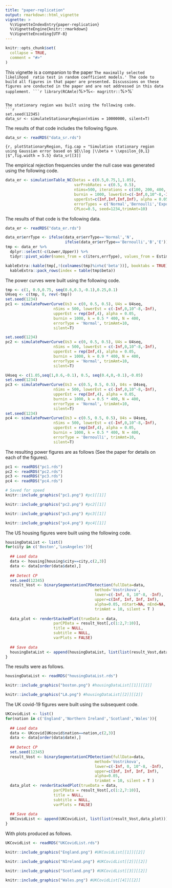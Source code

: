 ```yaml
---
title: "paper-replication"
output: rmarkdown::html_vignette
vignette: >
  %\VignetteIndexEntry{paper-replication}
  %\VignetteEngine{knitr::rmarkdown}
  %\VignetteEncoding{UTF-8}
---
```


```r
knitr::opts_chunk$set(
  collapse = TRUE,
  comment = "#>"
)
```


This vignette is a companion to the paper `The maximally selected likelihood 
ratio test in random coefficient models.' The code to build all figures in that
paper are presented. Discussions on these figures are conducted in the paper and
are not addressed in this data supplement.
```r
library(RCAmle)
`%>%` <- magrittr::`%>%`
```

The stationary region was built using the following code.
```r
set.seed(12345)
data_sr <- simulateStationaryRegion(nSims = 10000000, silent=T)
```

The results of that code includes the following figure.
```r
data_sr <- readRDS("data_sr.rds")
```

```{r, plotStationaryRegion, fig.cap = "Simulation stationary region using Gaussian error based on $E\\log |\\beta + \\epsilon_{0,1} |$",fig.width = 5.5}
data_sr[[3]]
```

The empirical rejection frequencies under the null case was generated using the following code.
```r
data_er <- simulationTable_NC(betas = c(0.5,0.75,1,1.05), 
                              varProbRates = c(0.5, 0.5),
                              nSims=500, iterations = c(100, 200, 400, 800), 
                              burnin = 1000, lowerEst=c(-Inf,0,10^-8,-Inf), 
                              upperEst=c(Inf,Inf,Inf,Inf), alpha = 0.05,
                              errorTypes = c('Normal','Bernoulli','Exponential'),
                              CPLoc=0.5, seed=1234,trimAmt=10)
```

The results of that code is the following data.
```r
data_er <- readRDS("data_er.rds")
```

```r
data_er$errType <- ifelse(data_er$errType=='Normal','N',
                          ifelse(data_er$errType=='Bernoulli','B','E'))
tmp <- data_er %>%
  dplyr::select(-c(Lower,Upper)) %>%
  tidyr::pivot_wider(names_from = c(iters,errType), values_from = Estim)

kableExtra::kable(tmp[,!(colnames(tmp)%in%c('beta'))], booktabs = TRUE) %>%
  kableExtra::pack_rows(index = table(tmp$beta))
```

The power curves were built using the following code.
```r
tmp <- c(1, 0.9,0.75, seq(0.6,0.3,-0.1),0.25,0.1)
U4seq <- c(tmp, 0, rev(-tmp))
set.seed(1234)
pc1 <- simulatePowerCurve(Us3 = c(0, 0.5, 0.5), U4s = U4seq,
                     nSims = 500, lowerEst = c(-Inf,0,10^-8,-Inf), 
                     upperEst = rep(Inf,4), alpha = 0.05,
                     burnin = 1000, k = 0.5 * 400, N = 400, 
                     errorType = 'Normal', trimAmt=10,
                     silent=T)

set.seed(1234)
pc2 <- simulatePowerCurve(Us3 = c(0, 0.5, 0.5), U4s = U4seq,
                     nSims = 500, lowerEst = c(-Inf,0,10^-8,-Inf), 
                     upperEst = rep(Inf,4), alpha = 0.05,
                     burnin = 1000, k = 0.9 * 400, N = 400, 
                     errorType = 'Normal', trimAmt=10,
                     silent=T)

U4seq <- c(1.05,seq(1,0.6,-0.1), 0.5, seq(0.4,0,-0.1),-0.05)
set.seed(1234)
pc3 <- simulatePowerCurve(Us3 = c(0.5, 0.5, 0.5), U4s = U4seq,
                     nSims = 500, lowerEst = c(-Inf,0,10^-8,-Inf), 
                     upperEst = rep(Inf,4), alpha = 0.05,
                     burnin = 1000, k = 0.5 * 400, N = 400, 
                     errorType = 'Normal', trimAmt=10,
                     silent=T)
set.seed(1234)
pc4 <- simulatePowerCurve(Us3 = c(0.5, 0.5, 0.5), U4s = U4seq,
                     nSims = 500, lowerEst = c(-Inf,0,10^-8,-Inf), 
                     upperEst = rep(Inf,4), alpha = 0.05,
                     burnin = 1000, k = 0.5 * 400, N = 400,
                     errorType = 'Bernoulli', trimAmt=10,
                     silent=T)
```

The resulting power figures are as follows (See the paper for details on each of the figures).
```r
pc1 <- readRDS("pc1.rds")
pc2 <- readRDS("pc2.rds")
pc3 <- readRDS("pc3.rds")
pc4 <- readRDS("pc4.rds")
```

```r
# Saved for speed
knitr::include_graphics("pc1.png") #pc1[[1]]
```
```r
knitr::include_graphics("pc2.png") #pc2[[1]]
```
```r
knitr::include_graphics("pc3.png") #pc3[[1]]
```
```r
knitr::include_graphics("pc4.png") #pc4[[1]]
```

The US housing figures were built using the following code.
```r
housingDataList <- list()
for(city in c('Boston','LosAngeles')){
  
  ## Load data
  data <- housing[housing$city==city,c(2,3)]
  data <- data[order(data$date),]
  
  ## Detect CP
  set.seed(12345)
  result_Vost <- binarySegmentationCPDetection(fullData=data, 
                                       method='Vostrikova',
                                       lower=c(-Inf, 0, 10^-8, -Inf),
                                       upper=c(Inf, Inf, Inf, Inf),
                                       alpha=0.05, nStart=NA, nEnd=NA,
                                       trimAmt = 10, silent = T )
  
  data_plot <- renderStackedPlot(trueData = data, 
                     parCPData = result_Vost[,c(1:2,7:10)],
                     title = NULL,
                     subtitle = NULL,
                     varPlots = FALSE)
  
  ## Save data
  housingDataList <- append(housingDataList, list(list(result_Vost,data_plot)))
}
```

The results were as follows.
```r
housingDataList <- readRDS("housingDataList.rds")
```

```r
knitr::include_graphics("boston.png") #housingDataList[[1]][[2]]
```
```r
knitr::include_graphics("LA.png") #housingDataList[[2]][[2]]
```

The UK covid-19 figures were built using the subsequent code.
```r
UKCovidList <- list()
for(nation in c('England','Northern Ireland','Scotland','Wales')){
  
  ## Load data
  data <- UKcovid[UKcovid$nation==nation,c(2,3)]
  data <- data[order(data$date),]
  
  ## Detect CP
  set.seed(12345)
  result_Vost <- binarySegmentationCPDetection(fullData=data, 
                                       method='Vostrikova',
                                       lower=c(-Inf, 0, 10^-8, -Inf),
                                       upper=c(Inf, Inf, Inf, Inf),
                                       alpha=0.05,
                                       trimAmt = 10, silent = T )
  data_plot <- renderStackedPlot(trueData = data, 
                     parCPData = result_Vost[,c(1:2,7:10)],
                     title = NULL,
                     subtitle = NULL,
                     varPlots = FALSE)
  
  ## Save data
  UKCovidList <- append(UKCovidList, list(list(result_Vost,data_plot)))
}
```

With plots produced as follows.
```r
UKCovidList <- readRDS("UKCovidList.rds")
```

```r
knitr::include_graphics("England.png") #UKCovidList[[1]][[2]]
```
```r
knitr::include_graphics("NIreland.png") #UKCovidList[[2]][[2]]
```
```r
knitr::include_graphics("Scotland.png") #UKCovidList[[3]][[2]]
```
```r
knitr::include_graphics("Wales.png") #UKCovidList[[4]][[2]]
```
